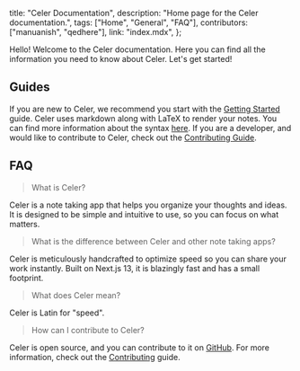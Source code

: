  title: "Celer Documentation",
  description: "Home page for the Celer documentation.",
  tags: ["Home", "General", "FAQ"],
  contributors: ["manuanish", "qedhere"],
  link: "index.mdx",
};


Hello! Welcome to the Celer documentation. Here you can find all the information you need to know about Celer.
Let's get started!

## Guides

If you are new to Celer, we recommend you start with the [Getting Started](/docs/getting-started) guide.
Celer uses markdown along with LaTeX to render your notes. You can find more information about the syntax [here](/docs/syntax).
If you are a developer, and would like to contribute to Celer, check out the [Contributing Guide](/docs/contributing).

## FAQ

> What is Celer?

Celer is a note taking app that helps you organize your thoughts and ideas.
It is designed to be simple and intuitive to use, so you can focus on what matters.

> What is the difference between Celer and other note taking apps?

Celer is meticulously handcrafted to optimize speed so you can share your work instantly. Built on Next.js 13, it is blazingly fast and has a small footprint.

> What does Celer mean?

Celer is Latin for "speed".

> How can I contribute to Celer?

Celer is open source, and you can contribute to it on [GitHub](https://github.com/qedhere/celer).
For more information, check out the [Contributing](/docs/contributing) guide.

